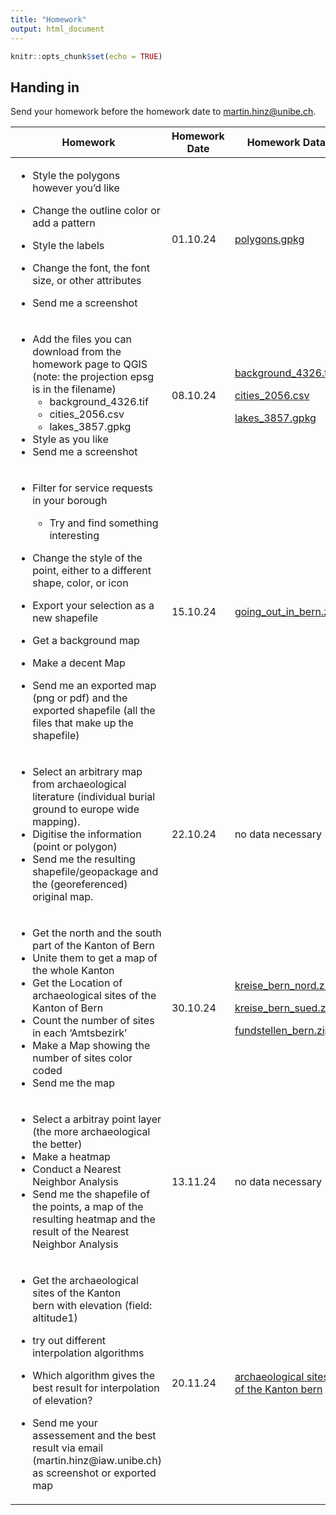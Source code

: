 ```yaml
---
title: "Homework"
output: html_document
---
```


```r
knitr::opts_chunk$set(echo = TRUE)
```

## Handing in

Send your homework before the homework date to [martin.hinz\@unibe.ch](mailto:martin.hinz@unibe.ch).

+-------------------------------------------------------------------------------------------------------------------------+---------------+-------------------------------------------------------------------------------------------------------------------------------------+
| Homework                                                                                                                | Homework Date | Homework Data                                                                                                                       |
+=========================================================================================================================+===============+=====================================================================================================================================+
| -   Style the polygons however you’d like                                                                               | 01.10.24      | [polygons.gpkg](https://github.com/BernCoDALab/gia/raw/main/lectures/01/data/polygons.gpkg)                                         |
|                                                                                                                         |               |                                                                                                                                     |
| -   Change the outline color or add a pattern                                                                           |               |                                                                                                                                     |
|                                                                                                                         |               |                                                                                                                                     |
| -   Style the labels                                                                                                    |               |                                                                                                                                     |
|                                                                                                                         |               |                                                                                                                                     |
| -   Change the font, the font size, or other attributes                                                                 |               |                                                                                                                                     |
|                                                                                                                         |               |                                                                                                                                     |
| -   Send me a screenshot                                                                                                |               |                                                                                                                                     |
+-------------------------------------------------------------------------------------------------------------------------+---------------+-------------------------------------------------------------------------------------------------------------------------------------+
| -   Add the files you can download from the homework page to QGIS (note: the projection epsg is in the filename)        | 08.10.24      | [background_4326.tif](https://github.com/BernCoDALab/gia/raw/main/lectures/02/data/background_4326.tif)                             |
|     -   background_4326.tif                                                                                             |               |                                                                                                                                     |
|     -   cities_2056.csv                                                                                                 |               | [cities_2056.csv](https://github.com/BernCoDALab/gia/raw/main/lectures/02/data/cities_2056.csv)                                     |
|     -   lakes_3857.gpkg                                                                                                 |               |                                                                                                                                     |
| -   Style as you like                                                                                                   |               | [lakes_3857.gpkg](https://github.com/BernCoDALab/gia/raw/main/lectures/02/data/lakes_3857.gpkg)                                     |
| -   Send me a screenshot                                                                                                |               |                                                                                                                                     |
+-------------------------------------------------------------------------------------------------------------------------+---------------+-------------------------------------------------------------------------------------------------------------------------------------+
| -   Filter for service requests in your borough                                                                         | 15.10.24      | [going_out_in_bern.zip](https://github.com/BernCoDALab/gia/raw/main/lectures/03/data/going_out_in_bern.zip)                         |
|                                                                                                                         |               |                                                                                                                                     |
|     -   Try and find something interesting                                                                              |               |                                                                                                                                     |
|                                                                                                                         |               |                                                                                                                                     |
| -   Change the style of the point, either to a different shape, color, or icon                                          |               |                                                                                                                                     |
|                                                                                                                         |               |                                                                                                                                     |
| -   Export your selection as a new shapefile                                                                            |               |                                                                                                                                     |
|                                                                                                                         |               |                                                                                                                                     |
| -   Get a background map                                                                                                |               |                                                                                                                                     |
|                                                                                                                         |               |                                                                                                                                     |
| -   Make a decent Map                                                                                                   |               |                                                                                                                                     |
|                                                                                                                         |               |                                                                                                                                     |
| -   Send me an exported map (png or pdf) and the exported shapefile (all the files that make up the shapefile)          |               |                                                                                                                                     |
+-------------------------------------------------------------------------------------------------------------------------+---------------+-------------------------------------------------------------------------------------------------------------------------------------+
| -   Select an arbitrary map from archaeological literature (individual burial ground to europe wide mapping).           | 22.10.24      | no data necessary                                                                                                                   |
| -   Digitise the information (point or polygon)                                                                         |               |                                                                                                                                     |
| -   Send me the resulting shapefile/geopackage and the (georeferenced) original map.                                    |               |                                                                                                                                     |
+-------------------------------------------------------------------------------------------------------------------------+---------------+-------------------------------------------------------------------------------------------------------------------------------------+
| -   Get the north and the south part of the Kanton of Bern                                                              | 30.10.24      | [kreise_bern_nord.zip](https://github.com/BernCoDALab/gia/raw/main/lectures/05/data/kreise_bern_nord.zip)                           |
| -   Unite them to get a map of the whole Kanton                                                                         |               |                                                                                                                                     |
| -   Get the Location of archaeological sites of the Kanton of Bern                                                      |               | [kreise_bern_sued.zip](https://github.com/BernCoDALab/gia/raw/main/lectures/05/data/kreise_bern_sued.zip)                           |
| -   Count the number of sites in each 'Amtsbezirk'                                                                      |               |                                                                                                                                     |
| -   Make a Map showing the number of sites color coded                                                                  |               | [fundstellen_bern.zip](https://github.com/BernCoDALab/gia/raw/main/lectures/05/data/fundstellen_bern.zip)                           |
| -   Send me the map                                                                                                     |               |                                                                                                                                     |
+-------------------------------------------------------------------------------------------------------------------------+---------------+-------------------------------------------------------------------------------------------------------------------------------------+
| -   Select a arbitray point layer (the more archaeological the better)                                                  | 13.11.24      | no data necessary                                                                                                                   |
| -   Make a heatmap                                                                                                      |               |                                                                                                                                     |
| -   Conduct a Nearest Neighbor Analysis                                                                                 |               |                                                                                                                                     |
| -   Send me the shapefile of the points, a map of the resulting heatmap and the result of the Nearest Neighbor Analysis |               |                                                                                                                                     |
+-------------------------------------------------------------------------------------------------------------------------+---------------+-------------------------------------------------------------------------------------------------------------------------------------+
| -   Get the archaeological sites of the Kanton bern with elevation (field: altitude1)                                   | 20.11.24      | [archaeological sites of the Kanton bern](https://github.com/BernCoDALab/gia/raw/main/lectures/07/data/fundstellen_mit_hoehen.zip)  |
|                                                                                                                         |               |                                                                                                                                     |
| -   try out different interpolation algorithms                                                                          |               |                                                                                                                                     |
|                                                                                                                         |               |                                                                                                                                     |
| -   Which algorithm gives the best result for interpolation of elevation?                                               |               |                                                                                                                                     |
|                                                                                                                         |               |                                                                                                                                     |
| -   Send me your assessement and the best result via email (martin.hinz\@iaw.unibe.ch) as screenshot or exported map    |               |                                                                                                                                     |
+-------------------------------------------------------------------------------------------------------------------------+---------------+-------------------------------------------------------------------------------------------------------------------------------------+
